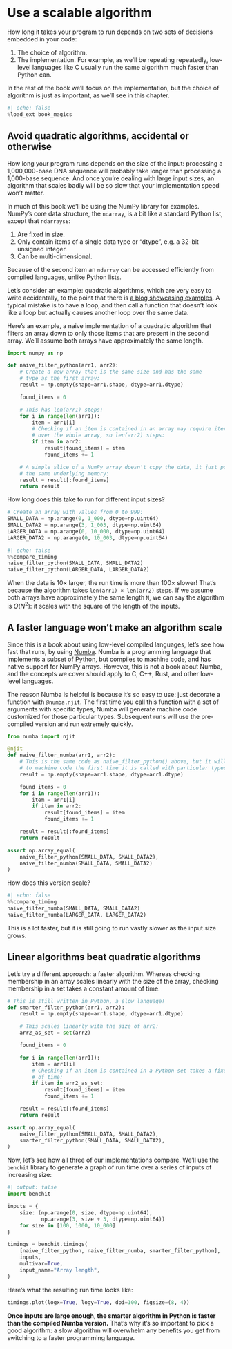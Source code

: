 # Use a scalable algorithm

How long it takes your program to run depends on two sets of decisions embedded in your code:

1. The choice of algorithm.
2. The implementation.
   For example, as we'll be repeating repeatedly, low-level languages like C usually run the same algorithm much faster than Python can.

In the rest of the book we'll focus on the implementation, but the choice of algorithm is just as important, as we'll see in this chapter.

```python
#| echo: false
%load_ext book_magics
```

## Avoid quadratic algorithms, accidental or otherwise

How long your program runs depends on the size of the input: processing a 1,000,000-base DNA sequence will probably take longer than processing a 1,000-base sequence.
And once you're dealing with large input sizes, an algorithm that scales badly will be so slow that your implementation speed won't matter.

In much of this book we'll be using the NumPy library for examples.
NumPy's core data structure, the `ndarray`, is a bit like a standard Python list, except that `ndarrays`s:

1. Are fixed in size.
2. Only contain items of a single data type or "dtype", e.g. a 32-bit unsigned integer.
3. Can be multi-dimensional.

Because of the second item an `ndarray` can be accessed efficiently from compiled languages, unlike Python lists.

Let's consider an example: quadratic algorithms, which are very easy to write accidentally, to the point that there is [a blog showcasing examples](https://accidentallyquadratic.tumblr.com/).
A typical mistake is to have a loop, and then call a function that doesn't look like a loop but actually causes another loop over the same data.

Here's an example, a naive implementation of a quadratic algorithm that filters an array down to only those items that are present in the second array.
We'll assume both arrays have approximately the same length.

```python
import numpy as np

def naive_filter_python(arr1, arr2):
    # Create a new array that is the same size and has the same
    # type as the first array:
    result = np.empty(shape=arr1.shape, dtype=arr1.dtype)

    found_items = 0

    # This has len(arr1) steps:
    for i in range(len(arr1)):
        item = arr1[i]
        # Checking if an item is contained in an array may require iterating
        # over the whole array, so len(arr2) steps:
        if item in arr2:
            result[found_items] = item
            found_items += 1

    # A simple slice of a NumPy array doesn't copy the data, it just points at
    # the same underlying memory:
    result = result[:found_items]
    return result
```

How long does this take to run for different input sizes?

```python
# Create an array with values from 0 to 999:
SMALL_DATA = np.arange(0, 1_000, dtype=np.uint64)
SMALL_DATA2 = np.arange(3, 1_003, dtype=np.uint64)
LARGER_DATA = np.arange(0, 10_000, dtype=np.uint64)
LARGER_DATA2 = np.arange(0, 10_003, dtype=np.uint64)
```

```python
#| echo: false
%%compare_timing
naive_filter_python(SMALL_DATA, SMALL_DATA2)
naive_filter_python(LARGER_DATA, LARGER_DATA2)
```

When the data is 10× larger, the run time is more than 100× slower!
That's because the algorithm takes `len(arr1) × len(arr2)` steps.
If we assume both arrays have approximately the same length `N`, we can say the algorithm is $O(N^{2})$: it scales with the square of the length of the inputs.

## A faster language won't make an algorithm scale

Since this is a book about using low-level compiled languages, let's see how fast that runs, by using [Numba](https://numba.pydata.org/).
Numba is a programming language that implements a subset of Python, but compiles to machine code, and has native support for NumPy arrays.
However, this is not a book about Numba, and the concepts we cover should apply to C, C++, Rust, and other low-level languages.

The reason Numba is helpful is because it's so easy to use: just decorate a function with `@numba.njit`.
The first time you call this function with a set of arguments with specific types, Numba will generate machine code customized for those particular types.
Subsequent runs will use the pre-compiled version and run extremely quickly.

```python
from numba import njit

@njit
def naive_filter_numba(arr1, arr2):
    # This is the same code as naive_filter_python() above, but it will be compiled
    # to machine code the first time it is called with particular types.
    result = np.empty(shape=arr1.shape, dtype=arr1.dtype)

    found_items = 0
    for i in range(len(arr1)):
        item = arr1[i]
        if item in arr2:
            result[found_items] = item
            found_items += 1

    result = result[:found_items]
    return result

assert np.array_equal(
    naive_filter_python(SMALL_DATA, SMALL_DATA2),
    naive_filter_numba(SMALL_DATA, SMALL_DATA2)
)
```

How does this version scale?

```python
#| echo: false
%%compare_timing
naive_filter_numba(SMALL_DATA, SMALL_DATA2)
naive_filter_numba(LARGER_DATA, LARGER_DATA2)
```

This is a lot faster, but it is still going to run vastly slower as the input size grows.

## Linear algorithms beat quadratic algorithms

Let's try a different approach: a faster algorithm.
Whereas checking membership in an array scales linearly with the size of the array, checking membership in a set takes a constant amount of time.

```python
# This is still written in Python, a slow language!
def smarter_filter_python(arr1, arr2):
    result = np.empty(shape=arr1.shape, dtype=arr1.dtype)

    # This scales linearly with the size of arr2:
    arr2_as_set = set(arr2)

    found_items = 0

    for i in range(len(arr1)):
        item = arr1[i]
        # Checking if an item is contained in a Python set takes a fixed amount
        # of time:
        if item in arr2_as_set:
            result[found_items] = item
            found_items += 1

    result = result[:found_items]
    return result

assert np.array_equal(
    naive_filter_python(SMALL_DATA, SMALL_DATA2),
    smarter_filter_python(SMALL_DATA, SMALL_DATA2),
)
```

Now, let's see how all three of our implementations compare.
We'll use the `benchit` library to generate a graph of run time over a series of inputs of increasing size:

```python
#| output: false
import benchit

inputs = {
    size: (np.arange(0, size, dtype=np.uint64),
           np.arange(3, size + 3, dtype=np.uint64))
    for size in [100, 1000, 10_000]
}

timings = benchit.timings(
    [naive_filter_python, naive_filter_numba, smarter_filter_python],
    inputs,
    multivar=True,
    input_name="Array length",
)
```

Here's what the resulting run time looks like:

```python
timings.plot(logx=True, logy=True, dpi=100, figsize=(8, 4))
```

**Once inputs are large enough, the smarter algorithm in Python is faster than the compiled Numba version.**
That's why it's so important to pick a good algorithm: a slow algorithm will overwhelm any benefits you get from switching to a faster programming language.

